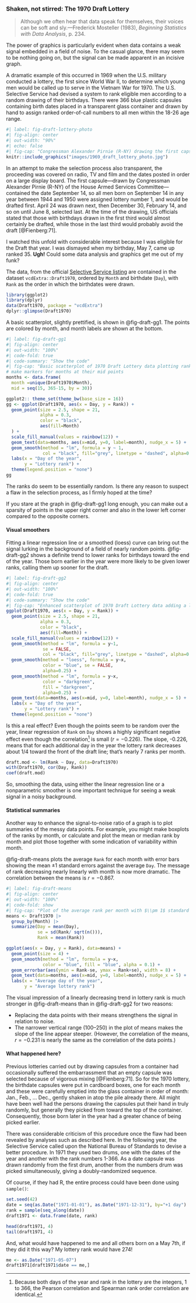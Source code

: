 ### Shaken, not stirred: The 1970 Draft Lottery {#sec-draft1970}

>Although we often hear that data speak for themselves, their voices can be soft and sly.---Frederick Mosteller (1983), _Beginning Statistics with Data Analysis_, p. 234.

The power of graphics is particularly evident when data contains a weak signal embedded in a field of noise. To the casual glance, there may seem to be nothing going on, but the signal can be made apparent in an incisive graph.

A dramatic example of this occurred in 1969 when the U.S. military conducted a lottery, the first since World War II,
to determine which young men would be called up to serve in the Vietnam War for 1970. The U.S. Selective Service had devised a system to rank eligible men according to a random drawing of their birthdays. 
There were 366 blue plastic capsules containing birth dates placed in a transparent glass container and drawn by hand to assign ranked order-of-call numbers to all men within the 18-26 age range.

```r
#| label: fig-draft-lottery-photo
#| fig-align: center
#| out-width: "90%"
#| echo: false
#| fig-cap: "Congressman Alexander Pirnie (R-NY) drawing the first capsule for the Selective Service draft, Dec 1, 1969. Source: https://en.wikipedia.org/wiki/Draft_lottery_(1969)#/media/File:1969_draft_lottery_photo.jpg"
knitr::include_graphics("images/1969_draft_lottery_photo.jpg")
```

In an attempt to make the selection process also transparent, the proceeding was
covered on radio, TV and film and the dates posted in order on a large display board.
The first capsule---drawn by Congressman Alexander Pirnie (R-NY) of the House Armed Services Committee---contained the date September 14, so all men born on September 14 in any year between 1944 and 1950 were assigned lottery number 1,
and would be drafted first.
April 24 was drawn next, then December 30, February 14, and so on until June 8,
selected last. At the time of the drawing, US officials stated that those with birthdays drawn in the first third
would almost certainly be drafted, while those in the last third would probably avoid the draft [@Fienberg:71].

I watched this unfold with considerable interest because I was eligible for the Draft that
year. I was dismayed when my birthday, May 7, came up ranked 35. **Ugh!** Could some data
analysis and graphics get me out of my funk?


The data, from the official [Selective Service listing](https://www.sss.gov/wp-content/uploads/2020/03/1970-Vietnam-Lottery.pdf)
are contained in the dataset `vcdExtra::Draft1970`, ordered by `Month` and birthdate (`Day`),
with `Rank` as the order in which the birthdates were drawn.

<!-- figure-code: R/draft1970.R -->

```r
library(ggplot2)
library(dplyr)
data(Draft1970, package = "vcdExtra")
dplyr::glimpse(Draft1970)
```

A basic scatterplot, slightly prettified, is shown in @fig-draft-gg1. 
The points are colored by month, and month labels are shown at the bottom.

```r
#| label: fig-draft-gg1
#| fig-align: center
#| out-width: "100%"
#| code-fold: true
#| code-summary: "Show the code"
#| fig-cap: "Basic scatterplot of 1970 Draft Lottery data plotting rank order of selection against birthdates in the year. Points are colored by month. The horizontal line is at the average rank."
# make markers for months at their mid points
months <- data.frame(
  month =unique(Draft1970$Month),
  mid = seq(15, 365-15, by = 30))

ggplot2:: theme_set(theme_bw(base_size = 16))
gg <- ggplot(Draft1970, aes(x = Day, y = Rank)) +
  geom_point(size = 2.5, shape = 21, 
             alpha = 0.3, 
             color = "black", 
             aes(fill=Month)
  ) +
  scale_fill_manual(values = rainbow(12)) +
  geom_text(data=months, aes(x=mid, y=0, label=month), nudge_x = 5) +
  geom_smooth(method = "lm", formula = y ~ 1,
              col = "black", fill="grey", linetype = "dashed", alpha=0.6) +
  labs(x = "Day of the year",
       y = "Lottery rank") +
  theme(legend.position = "none") 
gg
```

The ranks do seem to be essentially random.  Is there any reason to suspect
a flaw in the selection process, as I firmly hoped at the time?
  
  If you stare at the graph in @fig-draft-gg1 long enough, you can make out a sparsity of points in the
upper right corner and also in the lower left corner compared to the opposite corners. 

#### Visual smoothers {.unnumbered}
Fitting a linear regression line or a smoothed (loess) curve can bring out the signal lurking in the background of a field of nearly random points. @fig-draft-gg2 shows a definite trend to lower 
ranks for birthdays toward the end of the year. Those born earlier in the
year were more likely to be given lower ranks, calling them up sooner for the draft.

```r
#| label: fig-draft-gg2
#| fig-align: center
#| out-width: "100%"
#| code-fold: true
#| code-summary: "Show the code"
#| fig-cap: "Enhanced scatterplot of 1970 Draft Lottery data adding a linear regression line and loess smooth."
ggplot(Draft1970, aes(x = Day, y = Rank)) +
  geom_point(size = 2.5, shape = 21, 
             alpha = 0.3, 
             color = "black", 
             aes(fill=Month)) +
  scale_fill_manual(values = rainbow(12)) +
  geom_smooth(method = "lm", formula = y~1,
              se = FALSE,
              col = "black", fill="grey", linetype = "dashed", alpha=0.6) +
  geom_smooth(method = "loess", formula = y~x,
              color = "blue", se = FALSE,
              alpha=0.25) +
  geom_smooth(method = "lm", formula = y~x,
              color = "darkgreen",
              fill = "darkgreen", 
              alpha=0.25) +
  geom_text(data=months, aes(x=mid, y=0, label=month), nudge_x = 5) +
  labs(x = "Day of the year",
       y = "Lottery rank") +
  theme(legend.position = "none") 
```

Is this a real effect? 
Even though the points seem to be random over the year, linear regression of `Rank` on `Day` shows a highly significant negative effect even though the 
correlation[^rank-cor] is small ($r = -0.226$). The slope, -0.226,
means that for each additional day in the year the lottery rank decreases about 1/4 toward
the front of the draft line; that's nearly 7 ranks per month.

[^rank-cor]: Because both days of the year and rank in the lottery are the integers, 1 to 366,
the Pearson correlation and Spearman rank order correlation are identical.

```r
draft.mod <- lm(Rank ~ Day, data=Draft1970)
with(Draft1970, cor(Day, Rank))
coef(draft.mod)
```

So, smoothing the data, using either the linear regression line or a nonparametric smoother is one important
technique for seeing a weak signal in a noisy background.

#### Statistical summaries {.unnumbered}
Another way to enhance the signal-to-noise ratio of a graph is to plot summaries of the messy data points.
For example, you might make boxplots of the ranks by month, or calculate and plot the mean or median
rank by month and plot those together with some indication of variability within month.

@fig-draft-means plots the average `Rank` for each month with error bars showing the mean $\pm 1$ standard errors against the average `Day`. The message of rank decreasing nearly linearly with month is now more dramatic. The correlation between the means is $r = -0.867$.

```r
#| label: fig-draft-means
#| fig-align: center
#| out-width: "100%"
#| code-fold: show
#| fig-cap: "Plot of the average rank per month with $\\pm 1$ standard error bars. The line shows the least squares regression line, treating months as equally spaced."
means <- Draft1970 |>
  group_by(Month) |>
  summarize(Day = mean(Day),
            se = sd(Rank/ sqrt(n())),
            Rank = mean(Rank)) 

ggplot(aes(x = Day, y = Rank), data=means) +
  geom_point(size = 4) +
  geom_smooth(method = "lm", formula = y~x,
              color = "blue", fill = "blue", alpha = 0.1) +
  geom_errorbar(aes(ymin = Rank-se, ymax = Rank+se), width = 8) +
  geom_text(data=months, aes(x=mid, y=0, label=month), nudge_x = 5) +
  labs(x = "Average day of the year",
       y = "Average lottery rank")
```

The visual impression of a linearly decreasing trend in lottery rank is much stronger in @fig-draft-means
than in @fig-draft-gg2 for two reasons: 
  
* Replacing the data points with their means strengthens the signal in relation to noise.
* The narrower vertical range (100--250) in the plot of means makes the slope of the line appear steeper. (However, the correlation of the means, $r = -0.231$ is nearly the same as the correlation of the data points.)

#### What happened here? {.unnumbered}

Previous lotteries carried out by drawing capsules from a container had occasionally suffered the embarrassment that an empty capsule was selected 
because of vigorous mixing [@Fienberg:71]. So for the 1970 lottery, the birthdate capsules were
put in cardboard boxes, one for each month and these were carefully emptied into the glass container in order of month: Jan., Feb., ... Dec., gently shaken in atop the pile already there.  All might have been well had the persons drawing the capsules
put their hand in truly randomly, but generally they picked from toward the top of the container.
Consequently, those born later in the year had a greater chance of being picked earlier.

There was considerable criticism of this procedure once the flaw had been revealed by analyses
such as described here. In the following year, the Selective Service called upon the National
Bureau of Standards to devise a better procedure. In 1971 they used two drums, one with the
dates of the year and another with the rank numbers 1-366. As a date capsule was drawn randomly from the
first drum, another from the numbers drum was picked simultaneously, giving a doubly-randomized
sequence. 

Of course, if they had R, the entire process could have been done using `sample()`:

```r
set.seed(42)
date = seq(as.Date("1971-01-01"), as.Date("1971-12-31"), by="+1 day")
rank = sample(seq_along(date))
draft1971 <- data.frame(date, rank)

head(draft1971, 4)
tail(draft1971, 4)
```

And, what would have happened to me and all others born on a May 7th, if they did it this way?
My lottery rank would have 274! 

```r
me <- as.Date("1971-05-07")
draft1971[draft1971$date == me,]
```

